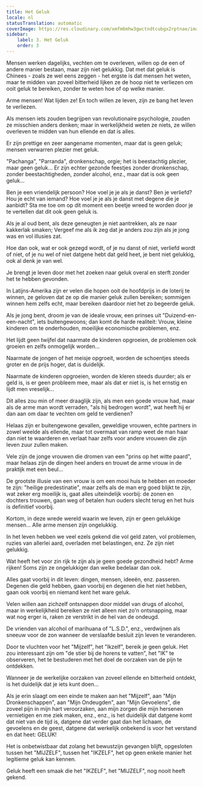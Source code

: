 ```yaml
---
title: Het Geluk
locale: nl
statusTranslation: automatic
coverImage: https://res.cloudinary.com/xmfm6mhw3gwctndtcubgx2rptnae/image/upload/v1741354419/small_cover_la_gran_rebelion_28716e29d2.webp
sidebar:
    label: 3. Het Geluk
    order: 3
---
```

Mensen werken dagelijks, vechten om te overleven, willen op de een of andere manier bestaan, maar zijn niet gelukkig. Dat met dat geluk is Chinees - zoals ze wel eens zeggen - het ergste is dat mensen het weten, maar te midden van zoveel bitterheid lijken ze de hoop niet te verliezen om ooit geluk te bereiken, zonder te weten hoe of op welke manier.

Arme mensen! Wat lijden ze! En toch willen ze leven, zijn ze bang het leven te verliezen.

Als mensen iets zouden begrijpen van revolutionaire psychologie, zouden ze misschien anders denken; maar in werkelijkheid weten ze niets, ze willen overleven te midden van hun ellende en dat is alles.

Er zijn prettige en zeer aangename momenten, maar dat is geen geluk; mensen verwarren plezier met geluk.

"Pachanga", "Parranda", dronkenschap, orgie; het is beestachtig plezier, maar geen geluk... Er zijn echter gezonde feestjes zonder dronkenschap, zonder beestachtigheden, zonder alcohol, enz., maar dat is ook geen geluk...

Ben je een vriendelijk persoon? Hoe voel je je als je danst? Ben je verliefd? Hou je echt van iemand? Hoe voel je je als je danst met degene die je aanbidt? Sta me toe om op dit moment een beetje wreed te worden door je te vertellen dat dit ook geen geluk is.

Als je al oud bent, als deze geneugten je niet aantrekken, als ze naar kakkerlak smaken; Vergeef me als ik zeg dat je anders zou zijn als je jong was en vol illusies zat.

Hoe dan ook, wat er ook gezegd wordt, of je nu danst of niet, verliefd wordt of niet, of je nu wel of niet datgene hebt dat geld heet, je bent niet gelukkig, ook al denk je van wel.

Je brengt je leven door met het zoeken naar geluk overal en sterft zonder het te hebben gevonden.

In Latijns-Amerika zijn er velen die hopen ooit de hoofdprijs in de loterij te winnen, ze geloven dat ze op die manier geluk zullen bereiken; sommigen winnen hem zelfs echt, maar bereiken daardoor niet het zo begeerde geluk.

Als je jong bent, droom je van de ideale vrouw, een prinses uit "Duizend-en-een-nacht", iets buitengewoons; dan komt de harde realiteit: Vrouw, kleine kinderen om te onderhouden, moeilijke economische problemen, enz.

Het lijdt geen twijfel dat naarmate de kinderen opgroeien, de problemen ook groeien en zelfs onmogelijk worden...

Naarmate de jongen of het meisje opgroeit, worden de schoentjes steeds groter en de prijs hoger, dat is duidelijk.

Naarmate de kinderen opgroeien, worden de kleren steeds duurder; als er geld is, is er geen probleem mee, maar als dat er niet is, is het ernstig en lijdt men vreselijk...

Dit alles zou min of meer draaglijk zijn, als men een goede vrouw had, maar als de arme man wordt verraden, "als hij bedrogen wordt", wat heeft hij er dan aan om daar te vechten om geld te verdienen?

Helaas zijn er buitengewone gevallen, geweldige vrouwen, echte partners in zowel weelde als ellende, maar tot overmaat van ramp weet de man haar dan niet te waarderen en verlaat haar zelfs voor andere vrouwen die zijn leven zuur zullen maken.

Vele zijn de jonge vrouwen die dromen van een "prins op het witte paard", maar helaas zijn de dingen heel anders en trouwt de arme vrouw in de praktijk met een beul...

De grootste illusie van een vrouw is om een mooi huis te hebben en moeder te zijn: "heilige predestinatie", maar zelfs als de man erg goed blijkt te zijn, wat zeker erg moeilijk is, gaat alles uiteindelijk voorbij: de zonen en dochters trouwen, gaan weg of betalen hun ouders slecht terug en het huis is definitief voorbij.

Kortom, in deze wrede wereld waarin we leven, zijn er geen gelukkige mensen... Alle arme mensen zijn ongelukkig.

In het leven hebben we veel ezels gekend die vol geld zaten, vol problemen, ruzies van allerlei aard, overladen met belastingen, enz. Ze zijn niet gelukkig.

Wat heeft het voor zin rijk te zijn als je geen goede gezondheid hebt? Arme rijken! Soms zijn ze ongelukkiger dan welke bedelaar dan ook.

Alles gaat voorbij in dit leven: dingen, mensen, ideeën, enz. passeren. Degenen die geld hebben, gaan voorbij en degenen die het niet hebben, gaan ook voorbij en niemand kent het ware geluk.

Velen willen aan zichzelf ontsnappen door middel van drugs of alcohol, maar in werkelijkheid bereiken ze niet alleen niet zo'n ontsnapping, maar wat nog erger is, raken ze verstrikt in de hel van de ondeugd.

De vrienden van alcohol of marihuana of "L.S.D.", enz., verdwijnen als sneeuw voor de zon wanneer de verslaafde besluit zijn leven te veranderen.

Door te vluchten voor het "Mijzelf", het "Ikzelf", bereik je geen geluk. Het zou interessant zijn om "de stier bij de horens te vatten", het "IK" te observeren, het te bestuderen met het doel de oorzaken van de pijn te ontdekken.

Wanneer je de werkelijke oorzaken van zoveel ellende en bitterheid ontdekt, is het duidelijk dat je iets kunt doen...

Als je erin slaagt om een einde te maken aan het "Mijzelf", aan "Mijn Dronkenschappen", aan "Mijn Ondeugden", aan "Mijn Gevoelens", die zoveel pijn in mijn hart veroorzaken, aan mijn zorgen die mijn hersenen vernietigen en me ziek maken, enz., enz., is het duidelijk dat datgene komt dat niet van de tijd is, datgene dat verder gaat dan het lichaam, de gevoelens en de geest, datgene dat werkelijk onbekend is voor het verstand en dat heet: GELUK!

Het is onbetwistbaar dat zolang het bewustzijn gevangen blijft, opgesloten tussen het "MIJZELF", tussen het "IKZELF", het op geen enkele manier het legitieme geluk kan kennen.

Geluk heeft een smaak die het "IKZELF", het "MIJZELF", nog nooit heeft gekend.

